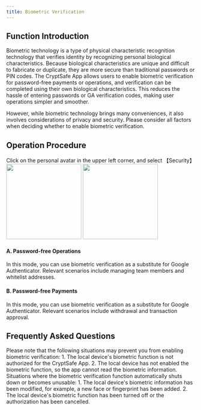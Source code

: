 ```yaml
---
title: Biometric Verification
---
```


##  Function Introduction

Biometric technology is a type of physical characteristic recognition technology that verifies identity by recognizing personal biological characteristics. Because biological characteristics are unique and difficult to fabricate or duplicate, they are more secure than traditional passwords or PIN codes. The CryptSafe App allows users to enable biometric verification for password-free payments or operations, and verification can be completed using their own biological characteristics. This reduces the hassle of entering passwords or GA verification codes, making user operations simpler and smoother.

However, while biometric technology brings many conveniences, it also involves considerations of privacy and security. Please consider all factors when deciding whether to enable biometric verification.

##  Operation Procedure

<Steps>

<Step title="Enter Biometric Verification Function">
    Click on the personal avatar in the upper left corner, and select 【Security】
    <div className="w-full flex items-center justify-center">
   <CardGroup cols={2}>
    <img src="/images/custody-guide/personalen.png" width="200"/>
    <img src="/images/custody-guide/sercuity.png" width="200"/>
</CardGroup>
</div>
</Step>

<Step title="Enable Biometric Verification for Different Scenarios">

#### A. Password-free Operations

In this mode, you can use biometric verification as a substitute for Google Authenticator. Relevant scenarios include managing team members and whitelist addresses.

#### B. Password-free Payments

In this mode, you can use biometric verification as a substitute for Google Authenticator. Relevant scenarios include withdrawal and transaction approval. 

</Step>
</Steps>


##  Frequently Asked Questions

<Accordion title="Why can't I enable biometric Verification?">
Please note that the following situations may prevent you from enabling biometric verification:
1. The local device's biometric function is not authorized for the CryptSafe App.
2. The local device has not enabled the biometric function, so the app cannot read the biometric information.
</Accordion>

<Accordion title="Why is biometric verification invalid or unusable?">
Situations where the biometric verification function automatically shuts down or becomes unusable:
1. The local device's biometric information has been modified, for example, a new face or fingerprint has been added.
2. The local device's biometric function has been turned off or the authorization has been cancelled.
</Accordion>

